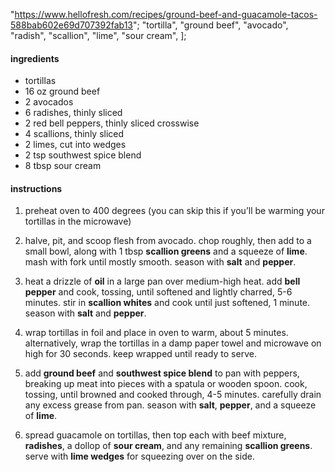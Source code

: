   "https://www.hellofresh.com/recipes/ground-beef-and-guacamole-tacos-588bab602e69d707392fab13";
  "tortilla",
  "ground beef",
  "avocado",
  "radish",
  "scallion",
  "lime",
  "sour cream",
];

#### ingredients

- tortillas
- 16 oz ground beef
- 2 avocados
- 6 radishes, thinly sliced
- 2 red bell peppers, thinly sliced crosswise
- 4 scallions, thinly sliced
- 2 limes, cut into wedges
- 2 tsp southwest spice blend
- 8 tbsp sour cream

#### instructions

1. preheat oven to 400 degrees (you can skip this if you’ll be warming your tortillas in the microwave)

2. halve, pit, and scoop flesh from avocado. chop roughly, then add to a small bowl, along with 1 tbsp **scallion greens** and a squeeze of **lime**. mash with fork until mostly smooth. season with **salt** and **pepper**.

3. heat a drizzle of **oil** in a large pan over medium-high heat. add **bell pepper** and cook, tossing, until softened and lightly charred, 5-6 minutes. stir in **scallion whites** and cook until just softened, 1 minute. season with **salt** and **pepper**.

4. wrap tortillas in foil and place in oven to warm, about 5 minutes. alternatively, wrap the tortillas in a damp paper towel and microwave on high for 30 seconds. keep wrapped until ready to serve.

5. add **ground beef** and **southwest spice blend** to pan with peppers, breaking up meat into pieces with a spatula or wooden spoon. cook, tossing, until browned and cooked through, 4-5 minutes. carefully drain any excess grease from pan. season with **salt**, **pepper**, and a squeeze of **lime**.

6. spread guacamole on tortillas, then top each with beef mixture, **radishes**, a dollop of **sour cream**, and any remaining **scallion greens**. serve with **lime wedges** for squeezing over on the side.
